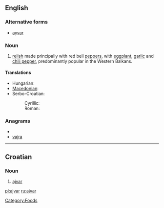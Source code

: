 {{wikipedia}}
==English==

===Alternative forms===
* [[ayvar]]

===Noun===
{{en-noun|-}}

# [[relish]] made principally with red bell [[pepper]]s, with [[eggplant]], [[garlic]] and [[chili pepper]], predominantly popular in the Western Balkans.

====Translations====
{{trans-top|a kind of relish}}
* Hungarian: {{t|hu|ajvár}}
* [[Macedonian]]: {{t-|mk|ајвар|m|tr=ájvar}}
* Serbo-Croatian:
*: Cyrillic: {{tø|sh|ајвар|m|sc=Cyrl|xs=Serbo-Croatian}}
*: Roman: {{tø|sh|ajvar|m|xs=Serbo-Croatian}}
{{trans-mid}}
{{trans-bottom}}

===Anagrams===
* {{alphagram|aajrv}}
* [[vajra#English|vajra]]

----

==Croatian==

===Noun===
{{hr-noun|m}}

# [[#English|ajvar]]

[[Category:Foods]]

[[pl:ajvar]]
[[ru:ajvar]]